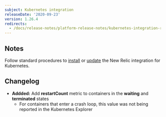 ```yaml
---
subject: Kubernetes integration
releaseDate: '2020-09-23'
version: 1.26.4
redirects:
  - /docs/release-notes/platform-release-notes/kubernetes-integration-release-notes/new-relic-integration-kubernetes-1264
---
```


## Notes

Follow standard procedures to [install](/docs/integrations/host-integrations/host-integrations-list/kubernetes-monitoring-integration#install) or [update](/docs/integrations/host-integrations/host-integrations-list/kubernetes-monitoring-integration#update) the New Relic integration for Kubernetes.

## Changelog

* **Addded:** Add **restartCount** metric to containers in the **waiting** and **terminated** states
  * For containers that enter a crash loop, this value was not being reported in the Kubernetes Explorer

